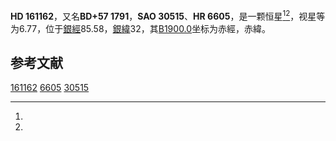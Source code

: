 {{Starbox begin
| name = HD 161162
}}
{{Starbox observe
| epoch = [[J2000.0|J2000.0]]
| constell = {{星座名待查}}<ref name=SIMBAD>{{cite web
 | url=http://simbad.u-strasbg.fr/simbad/sim-id?Ident=HR+6605
 | title =Pulsating variable Star
 | publisher=Centre de Données astronomiques de Strasbourg
 | work=SIMBAD
 | accessdate=2012-07-13}}</ref><ref name=DATA>{{cite web
 | url=http://vizier.u-strasbg.fr/viz-bin/VizieR-5?-out.add=.&-source=5050&-corr=PK=HR&-out.max=9999&HR=6605
 | title=VizieR Detailed Page
 | accessdate=2012-07-13
 | archive-date=2016-03-05
 | archive-url=https://web.archive.org/web/20160305003028/http://vizier.u-strasbg.fr/viz-bin/VizieR-5?-out.add=.&-source=5050&-corr=PK=HR&-out.max=9999&HR=6605
 | dead-url=no
 }}</ref>
| 星官 = 
| ra = {{RA|17|40|36.2}}<ref name=SIMBAD /><ref name=DATA />
| dec = {{DEC|+57|18|37}}<ref name=SIMBAD /><ref name=DATA />
| appmag_v = 6.77<ref name=SIMBAD /><ref name=DATA />
}}
{{Starbox character
| class = K0<ref name=SIMBAD /><ref name=DATA />
| b-v = 0.92<ref name=SIMBAD /><ref name=DATA />
| u-b = 0.58<ref name=SIMBAD /><ref name=DATA />
| r-i = <ref name=SIMBAD /><ref name=DATA />
| variable = 
}}
{{Starbox astrometry
| radial_v = 0.58
| prop_mo_ra = -14
| parallax = 
| p_error = 
}}
{{Starbox catalog
| names =BD+57 1791，[[SAO星表|SAO]] 30515，[[HD星表|HD]] 161162，[[HR星表|HR]] 6605}}
{{Starbox reference |Simbad=HR+6605}}
{{Starbox end}}

'''HD 161162'''，又名'''BD+57 1791'''，'''SAO 30515'''、'''HR 6605'''，是一颗恒星<ref name=SIMBAD /><ref name=DATA />，视星等为6.77，位于[[銀道座標系|銀經]]85.58，[[銀道座標系|銀緯]]32，其[[B1900.0|B1900.0]]坐标为赤經{{RA|17|38|56.4}}，赤緯{{DEC|+57|32|31}}。

== 参考文献 ==
{{reflist}}

{{star-stub}}

[[Category:HD和HDE天體|161162]]
[[Category:HR天體|6605]]
[[Category:SAO天體|30515]]